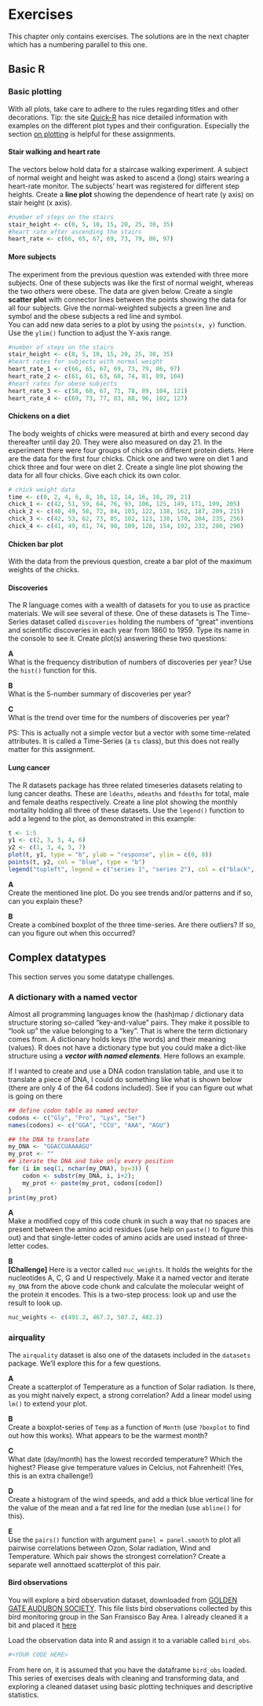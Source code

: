 # Exercises

This chapter only contains exercises. The solutions are in the next chapter which has a numbering parallel to this one.

## Basic R

### Basic plotting

With all plots, take care to adhere to the rules regarding titles and other decorations. Tip: the site [Quick-R](http://www.statmethods.net/) has nice detailed information with examples on the different plot types and their configuration. Especially the section [on plotting](http://www.statmethods.net/graphs/index.html) is helpful for these assignments.


#### Stair walking and heart rate 

The vectors below hold data for a staircase walking experiment. A subject of normal weight and height was asked to ascend a (long) stairs wearing a heart-rate monitor. The subjects' heart was registered for different step heights. Create a **line plot** showing the dependence of heart rate (y axis) on stair height (x axis).


```r
#number of steps on the stairs
stair_height <- c(0, 5, 10, 15, 20, 25, 30, 35)
#heart rate after ascending the stairs
heart_rate <- c(66, 65, 67, 69, 73, 79, 86, 97)
```

#### More subjects

The experiment from the previous question was extended with three more subjects. One of these subjects was like the first of normal weight, whereas the two others were obese. The data are given below. Create a single **scatter plot** with connector lines between the points showing the data for all four subjects. Give the normal-weighted subjects a green line and symbol and the obese subjects a red line and symbol.  
You can add new data series to a plot by using the `points(x, y)` function. Use the `ylim()` function to adjust the Y-axis range.


```r
#number of steps on the stairs
stair_height <- c(0, 5, 10, 15, 20, 25, 30, 35)
#heart rates for subjects with normal weight
heart_rate_1 <- c(66, 65, 67, 69, 73, 79, 86, 97)
heart_rate_2 <- c(61, 61, 63, 68, 74, 81, 89, 104)
#heart rates for obese subjects
heart_rate_3 <- c(58, 60, 67, 71, 78, 89, 104, 121)
heart_rate_4 <- c(69, 73, 77, 83, 88, 96, 102, 127)
```

#### Chickens on a diet

The body weights of chicks were measured at birth and every second day thereafter until day 20. They were also measured on day 21. In the experiment there were four groups of chicks on different protein diets. Here are the data for the first four chicks. Chick one and two were on diet 1 and chick three and four were on diet 2. Create a single line plot showing the data for all four chicks. Give each chick its own color.


```r
# chick weight data
time <- c(0, 2, 4, 6, 8, 10, 12, 14, 16, 18, 20, 21)
chick_1 <- c(42, 51, 59, 64, 76, 93, 106, 125, 149, 171, 199, 205)
chick_2 <- c(40, 49, 58, 72, 84, 103, 122, 138, 162, 187, 209, 215)
chick_3 <- c(42, 53, 62, 73, 85, 102, 123, 138, 170, 204, 235, 256)
chick_4 <- c(41, 49, 61, 74, 98, 109, 128, 154, 192, 232, 280, 290)
```


#### Chicken bar plot

With the data from the previous question, create a bar plot of the maximum weights of the chicks.


#### Discoveries 

The R language comes with a wealth of datasets for you to use as practice materials. We will see several of these. One of these datasets is The Time-Series dataset called `discoveries` holding the numbers of "great" inventions and scientific discoveries in each year from 1860 to 1959. Type its name in the console to see it. Create plot(s) answering these two questions:  
 
**A**  
What is the frequency distribution of numbers of discoveries per year? Use the `hist()` function for this.  

**B**  
What is the 5-number summary of discoveries per year?  

**C**  
What is the trend over time for the numbers of discoveries per year?

PS: This is actually not a simple vector but a vector with some time-related attributes. It is called a Time-Series (a `ts` class), but this does not really matter for this assignment.


#### Lung cancer  

The R datasets package has three related timeseries datasets relating to lung cancer deaths. These are `ldeaths`, `mdeaths` and `fdeaths` for total, male and female deaths respectively. Create a line plot showing the monthly mortality holding all three of these datasets. Use the `legend()` function to add a legend to the plot, as demonstrated in this example:


```r
t <- 1:5
y1 <- c(2, 3, 5, 4, 6)
y2 <- c(1, 3, 4, 5, 7)
plot(t, y1, type = "b", ylab = "response", ylim = c(0, 8))
points(t, y2, col = "blue", type = "b")
legend("topleft", legend = c("series 1", "series 2"), col = c("black", "blue"), pch = 1, lty = 1)
```

**A**  
Create the mentioned line plot. Do you see trends and/or patterns and if so, can you explain these?

**B**  
Create a combined boxplot of the three time-series. Are there outliers? If so, can you figure out when this occurred?


## Complex datatypes

This section serves you some datatype challenges.


### A dictionary with a named vector

Almost all programming languages know the (hash)map / dictionary data structure storing so-called "key-and-value" pairs. They make it possible to "look up" the value belonging to a "key". That is where the term dictionary comes from. A dictionary holds keys (the words) and their meaning (values). R does not have a dictionary type but you could make a dict-like structure using a **_vector with named elements_**. Here follows an example.

If I wanted to create and use a DNA codon translation table, and use it to translate a piece of DNA, I could do something like what is shown below (there are only 4 of the 64 codons included). See if you can figure out what is going on there


```r
## define codon table as named vector
codons <- c("Gly", "Pro", "Lys", "Ser")
names(codons) <- c("GGA", "CCU", "AAA", "AGU")

## the DNA to translate
my_DNA <- "GGACCUAAAAGU"
my_prot <- ""
## iterate the DNA and take only every position
for (i in seq(1, nchar(my_DNA), by=3)) {
    codon <- substr(my_DNA, i, i+2);
    my_prot <- paste(my_prot, codons[codon])
}
print(my_prot)
```


**A**  
Make a modified copy of this code chunk in such a way that no spaces are present between the amino acid residues (use help on `paste()` to figure this out) and that single-letter codes of amino acids are used instead of three-letter codes.



**B**  
**[Challenge]** Here is a vector called `nuc_weights`. It holds the weights for the nucleotides A, C, G and U respectively. Make it a named vector and iterate `my_DNA` from the above code chunk and calculate the molecular weight of the protein it encodes. This is a two-step process: look up and use the result to look up. 

```r
nuc_weights <- c(491.2, 467.2, 507.2, 482.2)
```



### airquality 

The `airquality` dataset is also one of the datasets included in the `datasets` package. We'll explore this for a few questions.

**A**  
Create a scatterplot of Temperature as a function of Solar radiation. Is there, as you might naively expect, a strong correlation? Add a linear model using `lm()` to extend your plot.

**B**  
Create a boxplot-series of `Temp` as a function of `Month` (use `?boxplot` to find out how this works). What appears to be the warmest month?

**C**  
What date (day/month) has the lowest recorded temperature? Which the highest? Please give temperature values in Celcius, not Fahrenheit! (Yes, this is an extra challenge!)

**D**  
Create a histogram of the wind speeds, and add a thick blue vertical line for the value of the mean and a fat red line for the median (use `abline()` for this).

**E**  
Use the `pairs()` function with argument `panel = panel.smooth` to plot all pairwise correlations between Ozon, Solar radiation, Wind and Temperature. Which pair shows the strongest correlation? Create a separate well annottaed scatterplot of this pair.


#### Bird observations

You will explore a bird observation dataset, downloaded from [GOLDEN GATE AUDUBON SOCIETY](http://goldengateaudubon.org/birding-resources/observations/). This file lists bird observations collected by this bird monitoring group in the San Fransisco Bay Area. I already cleaned it a bit and placed it [here](data/Observations-Data-2014.csv) 

Load the observation data into R and assign it to a variable called `bird_obs`.

```r
#<YOUR CODE HERE>
```

From here on, it is assumed that you have the dataframe `bird_obs` loaded. This series of exercises deals with cleaning and transforming data, and exploring a cleaned dataset using basic plotting techniques and descriptive statistics.
